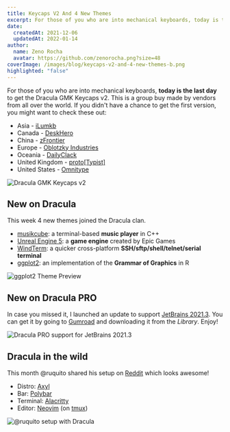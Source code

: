 ```yaml
---
title: Keycaps V2 And 4 New Themes
excerpt: For those of you who are into mechanical keyboards, today is the last day to get the Dracula GMK Keycaps v2.
date:
  createdAt: 2021-12-06
  updatedAt: 2022-01-14
author:
  name: Zeno Rocha
  avatar: https://github.com/zenorocha.png?size=48
coverImage: /images/blog/keycaps-v2-and-4-new-themes-b.png
highlighted: "false"
---
```


For those of you who are into mechanical keyboards, **today is the last day** to get the Dracula GMK Keycaps v2. This is a group buy made by vendors from all over the world. If you didn't have a chance to get the first version, you might want to check these out:

- Asia - [iLumkb](https://ilumkb.com/products/gmk-dracula-v2?_pos=3&_sid=5e14d0914&_ss=r)
- Canada - [DeskHero](https://www.deskhero.ca/products/gmk-dracula-v2-0)
- China - [zFrontier](http://www.zfrontier.com/app/mch/1Ej4zRdmznxl)
- Europe - [Oblotzky Industries](https://oblotzky.industries/products/GMK-dracula-v2)
- Oceania - [DailyClack](https://dailyclack.com/products/gmk-dracula-v2?_pos=1&_sid=198ab37bd&_ss=r&variant=39533037256759)
- United Kingdom - [proto\[Typist\]](https://prototypist.net/products/group-buy-gmk-dracula-v2)
- United States - [Omnitype](https://omnitype.com/collections/gmk-dracula-v2-0/products/gmk-dracula-v2-0-keycaps)

![Dracula GMK Keycaps v2](/images/blog/keycaps-v2-and-4-new-themes-a.png)

## New on Dracula

This week 4 new themes joined the Dracula clan.

- [musikcube](/musikcube): a terminal-based **music player** in C++
- [Unreal Engine 5](/unreal-engine): a **game engine** created by Epic Games
- [WindTerm](/windterm): a quicker cross-platform **SSH/sftp/shell/telnet/serial terminal**
- [ggplot2](/ggplot2): an implementation of the **Grammar of Graphics** in R

![ggplot2 Theme Preview](/images/blog/keycaps-v2-and-4-new-themes-b.png)

## New on Dracula PRO

In case you missed it, I launched an update to support [JetBrains 2021.3](https://blog.jetbrains.com/idea/2021/09/intellij-idea-2021-3-eap-1/). You can get it by going to [Gumroad](https://gumroad.com/) and downloading it from the _Library_. Enjoy!

![Dracula PRO support for JetBrains 2021.3](/images/blog/keycaps-v2-and-4-new-themes-c.png)

## Dracula in the wild

This month @ruquito shared his setup on [Reddit](https://www.reddit.com/r/unixporn/comments/qqur49/bspwm_coding_on_axyl_dracula_theme_btw/) which looks awesome!

- Distro: [Axyl](https://axyl-os.github.io/)
- Bar: [Polybar](https://github.com/polybar/polybar)
- Terminal: [Alacritty](/alacritty)
- Editor: [Neovim](/vim) (on [tmux](/tmux))

![@ruquito setup with Dracula](/images/blog/keycaps-v2-and-4-new-themes-d.png)

